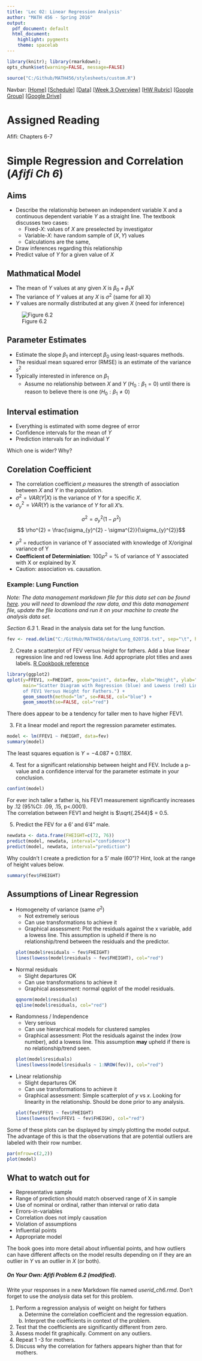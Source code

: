 ```yaml
---
title: 'Lec 02: Linear Regression Analysis'
author: "MATH 456 - Spring 2016"
output:
  pdf_document: default
  html_document:
    highlight: pygments
    theme: spacelab
---
```

```r
library(knitr); library(rmarkdown);
opts_chunk$set(warning=FALSE, message=FALSE) 
```

```r
source("C:/Github/MATH456/stylesheets/custom.R")
```

Navbar: [[Home]](../index.html) [[Schedule]](../Schedule.html) [[Data]](../data/Datasets.html) [[Week 3 Overview]](../wk03.html) [[HW Rubric]](../admin/rubric.html)  [[Google Group]](https://groups.google.com/forum/#!forum/csuc_stat)  [[Google Drive]](https://drive.google.com/a/mail.csuchico.edu/folderview?id=0B83Z8_sNw3KPcnVrYzVFRHUtcHM&usp=sharing)

# Assigned Reading
Afifi: Chapters 6-7

# Simple Regression and Correlation (_Afifi Ch 6_)

## Aims
* Describe the relationship between an independent variable X and a continuous
  dependent variable $Y$ as a straight line. The textbook discusses two cases: 
    - Fixed-$X$: values of $X$ are preselected by investigator
    - Variable-$X$: have random sample of $(X,Y)$ values
    - Calculations are the same, 
* Draw inferences regarding this relationship
* Predict value of $Y$ for a given value of $X$

## Mathmatical Model
* The mean of $Y$ values at any given $X$ is $\beta_{0} + \beta_{1} X$
* The variance of $Y$ values at any $X$ is $\sigma^2$ (same for all X)
* $Y$ values are normally distributed at any given $X$ (need for inference)

![Figure 6.2](slr_graph.png)

## Parameter Estimates
* Estimate the slope $\beta_{1}$ and intercept $\beta_{0}$ using least-squares methods.
* The residual mean squared error (RMSE) is an estimate of the variance $s^{2}$
* Typically interested in inference on $\beta_{1}$
    - Assume no relationship between $X$ and $Y$ $(H_{0}: \beta_{1}=0)$ 
      until there is reason to believe there is one 
      $(H_{0}: \beta_{1} \neq 0)$

## Interval estimation
* Everything is estimated with some degree of error
* Confidence intervals for the mean of $Y$
* Prediction intervals for an individual $Y$ 

Which one is wider? Why?

## Corelation Coefficient
* The correlation coefficient $\rho$ measures the strength of association
  between $X$ and $Y$ in the _population_.
* $\sigma^{2} = VAR(Y|X)$ is the variance of $Y$ for a specific $X$.
* $\sigma_{y}^{2} = VAR(Y)$ is the variance of $Y$ for all $X$'s.

$$ \sigma^{2} = \sigma_{y}^{2}(1-\rho^{2})$$
$$ \rho^{2} = \frac{\sigma_{y}^{2} - \sigma^{2}}{\sigma_{y}^{2}}$$

* $\rho^{2}$ = reduction in variance of Y associated with knowledge of X/original variance of Y
* **Coefficient of Determiniation**: $100\rho^{2}$ = % of variance of Y associated with X or explained by X
* Caution: association vs. causation.

### Example: Lung Function
_Note: The data management markdown file for this data set can be found [here](../data/dm_lung.Rmd).
you will need to download the raw data, and this data management file, update the file locations
and run it on your machine to create the analysis data set._

_Section 6.3_
1. Read in the analysis data set for the lung function. 
```r
fev <- read.delim("C:/GitHub/MATH456/data/Lung_020716.txt", sep="\t", header=TRUE)
```

2. Create a scatterplot of FEV versus height for fathers. 
   Add a blue linear regression line and red lowess line.
   Add appropriate plot titles and axes labels.
   [R Cookbook reference](http://www.cookbook-r.com/Graphs/Scatterplots_(ggplot2)/)

```r
library(ggplot2)
qplot(y=FFEV1, x=FHEIGHT, geom="point", data=fev, xlab="Height", ylab="FEV1", 
      main="Scatter Diagram with Regression (blue) and Lowess (red) Lines 
      of FEV1 Versus Height for Fathers.") + 
      geom_smooth(method="lm", se=FALSE, col="blue") + 
      geom_smooth(se=FALSE, col="red") 
```

There does appear to be a tendency for taller men to have higher FEV1. 

3. Fit a linear model and report the regression parameter estimates. 
```r
model <- lm(FFEV1 ~ FHEIGHT, data=fev)
summary(model)
```
The least squares equation is $Y = -4.087 + 0.118X$.

4. Test for a significant relationship between height and FEV. Include a p-value and 
a confidence interval for the parameter estimate in your conclusion. 
```r
confint(model)
```
For ever inch taller a father is, his FEV1 measurement significantly increases by .12 (95%CI: .09, .15, p<.0001).  
The correlation between FEV1 and height is $\sqrt{.2544}$ = 0.5. 

5. Predict the FEV for a 6' and 6'4" male. 
```r
newdata <- data.frame(FHEIGHT=c(72, 76))
predict(model, newdata, interval="confidence")
predict(model, newdata, interval="prediction")
```

Why couldn't I create a prediction for a 5' male (60")? Hint, look at the range of height values below. 
```r
summary(fev$FHEIGHT)
```

## Assumptions of Linear Regression
* Homogeneity of variance (same $\sigma^{2}$)
    - Not extremely serious
    - Can use transformations to achieve it
    - Graphical assessment: Plot the residuals against the x variable, add a lowess line. 
      This assumption is upheld if there is no relationship/trend between the residuals and
      the predictor. 
```r
plot(model$residuals ~ fev$FHEIGHT)
lines(lowess(model$residuals ~ fev$FHEIGHT), col="red")
```

* Normal residuals
    - Slight departures OK
    - Can use transformations to achieve it
    - Graphical assessment: normal qqplot of the model residuals. 
```r
qqnorm(model$residuals)
qqline(model$residuals, col="red")
```
    
* Randomness / Independence
    - Very serious
    - Can use hierarchical models for clustered samples
    - Graphical assessment: Plot the residuals against the index (row number), add a lowess line. 
      This assumption **may** upheld if there is no relationship/trend seen. 
```r
plot(model$residuals)
lines(lowess(model$residuals ~ 1:NROW(fev)), col="red")
```
    
* Linear relationship
    - Slight departures OK
    - Can use transformations to achieve it
    - Graphical assessment: Simple scatterplot of $y$ vs $x$. 
      Looking for linearity in the relationship. 
      Should be done prior to any analysis. 
```r
plot(fev$FFEV1 ~ fev$FHEIGHT)
lines(lowess(fev$FFEV1 ~ fev$FHEIGH), col="red")
```


Some of these plots can be displayed by simply plotting the model
output. The advantage of this is that the observations that are
potential outliers are labeled with their row number.
```r
par(mfrow=c(2,2))
plot(model)
```


## What to watch out for
* Representative sample 
* Range of prediction should match observed range of X in sample
* Use of nominal or ordinal, rather than interval or ratio data
* Errors-in-variables
* Correlation does not imply causation 
* Violation of assumptions
* Influential points
* Appropriate model


The book goes into more detail about influential points, and how
outliers can have different affects on the model results depending
on if they are an outlier in $Y$ vs an outlier in $X$ (or both). 


##### On Your Own: Afifi Problem 6.2 (modified). 
Write your responses in a new Markdown file named *userid_ch6.rmd*.
Don't forget to use the _analysis_ data set for this problem. 

1. Perform a regression analysis of weight on height for fathers  
     a. Determine the correlation coefficient and the regression equation.   
     b. Interpret the coefficients in context of the problem.   
2. Test that the coefficients are significantly different from zero. 
3. Assess model fit graphically. Comment on any outliers. 
4. Repeat 1 -3 for mothers.   
5. Discuss why the correlation for fathers appears higher than that for mothers.

